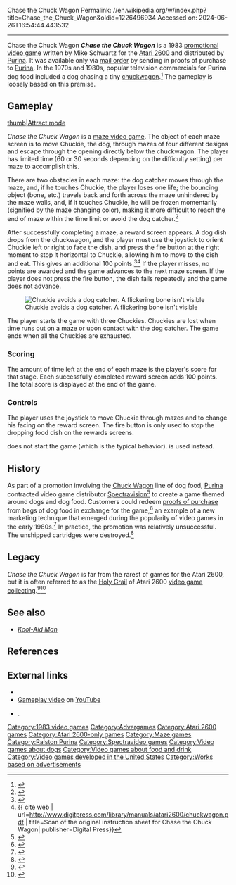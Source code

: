 Chase the Chuck Wagon
Permalink: //en.wikipedia.org/w/index.php?title=Chase_the_Chuck_Wagon&oldid=1226496934
Accessed on: 2024-06-26T16:54:44.443532



------
Chase the Chuck Wagon
{{Short description|1983 video game}}
{{Infobox video game
| width          = 
| title          = ''Chase the Chuck Wagon''
| image          = Chase the Chuck Wagon cover.jpg
| caption        = 
| developer      = [[ICOM Simulations|TMQ]]
| publisher      = [[Spectravideo|Spectravision]]
| designer       = Mike Schwartz<ref name="giantlist">{{cite web |last1=Hague |first1=James |title=The Giant List of Classic Game Programmers |url=https://dadgum.com/giantlist/}}</ref>
| series         = 
| engine         = 
| released       = 1983 
| genre          = [[Maze video game|Maze]]
| modes          = 
| platforms      = [[Atari 2600]]
|alt = 
}}
'''''Chase the Chuck Wagon''''' is a 1983 [[Advertising in video games|promotional video game]] written by Mike Schwartz for the [[Atari 2600]] and distributed by [[Ralston Purina|Purina]]. It was available only via [[mail order]] by sending in proofs of purchase to [[Ralston Purina|Purina]]. In the 1970s and 1980s, popular television commercials for Purina dog food included a dog chasing a tiny  [[chuckwagon]].<ref>{{youtube| id=rnwppcD-SMc | title=Classic Chuck Wagon Dog Food Commercial}}</ref>  The gameplay is loosely based on this premise.

== Gameplay ==
[[image:Chasechuckwagon splash.png|thumb|Attract mode]]

''Chase the Chuck Wagon'' is a [[maze video game]]. The object of each maze screen is to move Chuckie, the dog, through mazes of four different designs and escape through the opening directly below the chuckwagon. The player has limited time (60 or 30 seconds depending on the difficulty setting) per maze to accomplish this.

There are two obstacles in each maze: the dog catcher moves through the maze, and, if he touches Chuckie, the player loses one life; the bouncing object (bone, etc.) travels back and forth across the maze unhindered by the maze walls, and, if it touches Chuckie, he will be frozen momentarily (signified by the maze changing color), making it more difficult to reach the end of maze within the time limit or avoid the dog catcher.<ref>{{cite web |url=http://www.atariguide.com/4/423.php |title=Chase the Chuck Wagon by Spectravision for the Atari 2600 |publisher=Atariguide.com |date=January 3, 2014 |accessdate=April 10, 2014 |archive-url=https://web.archive.org/web/20120229202737/http://www.atariguide.com/4/423.php# |archive-date=February 29, 2012 |url-status=dead }}</ref>

After successfully completing a maze, a reward screen appears. A dog dish drops from the chuckwagon, and the player must use the joystick to orient Chuckie left or right to face the dish, and press the fire button at the right moment to stop it horizontal to Chuckie, allowing him to move to the dish and eat. This gives an additional 100 points.<ref>{{cite web |url=http://www.atariage.com/manual_html_page.html?SoftwareLabelID=76 |title=Atari 2600 Manuals (HTML) - Chase the Chuck Wagon (Spectravision) |publisher=AtariAge |date= |accessdate=April 10, 2014 |archive-url=https://web.archive.org/web/20140413124458/http://www.atariage.com/manual_html_page.html?SoftwareLabelID=76 |archive-date=April 13, 2014 |url-status=dead }}</ref><ref>{{ cite web | url=http://www.digitpress.com/library/manuals/atari2600/chuckwagon.pdf | title=Scan of the original instruction sheet for Chase the Chuck Wagon| publisher=Digital Press}}</ref> If the player misses, no points are awarded and the game advances to the next maze screen. If the player does not press the fire button, the dish falls repeatedly and the game does not advance.

[[Image:Chasechuckwagon.png|thumb|Chuckie avoids a dog catcher. A flickering bone isn't visible]] 

The player starts the game with three Chuckies. Chuckies are lost when time runs out on a maze or upon contact with the dog catcher. The game ends when all the Chuckies are exhausted.

===Scoring===
The amount of time left at the end of each maze is the player's score for that stage. Each successfully completed reward screen adds 100 points. The total score is displayed at the end of the game.

===Controls===
The player uses the joystick to move Chuckie through mazes and to change his facing on the reward screen. The fire button is only used to stop the dropping food dish on the rewards screens.

{{key press|Reset}} does not start the game (which is the typical behavior). {{key press|Select}} is used instead.

== History ==
As part of a promotion involving the [[Chuck Wagon (dog food)|Chuck Wagon]] line of dog food, [[Ralston Purina|Purina]] contracted video game distributor [[Spectravideo|Spectravision]]<ref>{{cite web|url=http://www.atarihq.com/2678/3party/spectrav.html |title=AGH - Third Party Profile: Spectravision |publisher=Atarihq.com |date= |accessdate=April 10, 2014}}</ref> to create a game themed around dogs and dog food. Customers could redeem [[proof of purchase|proofs of purchase]] from bags of dog food in exchange for the game,<ref name="Bogost">{{cite book |title=How to Do Things with Videogames (Electronic Mediations) |first=Ian |last=Bogost |authorlink=Ian Bogost |publisher=University of Minnesota Press |date=August 5, 2011 |isbn=978-0-8166-7647-7 |page=[https://archive.org/details/howtodothingswit0000bogo/page/68 68] |url=https://archive.org/details/howtodothingswit0000bogo/page/68 }}</ref> an example of a new marketing technique that emerged during the popularity of video games in the early 1980s.<ref>{{cite book| last=Kohler | first=Chris | date=2005 |  page=48 | title=Retro Gaming Hacks | publisher=O'Reilly | isbn=0-596-00917-8 | url=https://books.google.com/books?id=Sv5OAAAAMAAJ&q=%22chase+the+chuck+wagon%22}}</ref> In practice, the promotion was relatively unsuccessful. The unshipped cartridges were destroyed.<ref>{{cite web |url=http://www.atariage.com/software_page.html?SoftwareID=917 |title=Atari 2600 - Chase the Chuck Wagon (Spectravision) |publisher=AtariAge |date= |accessdate=April 10, 2014 |archive-url=https://web.archive.org/web/20140413125408/http://www.atariage.com/software_page.html?SoftwareID=917 |archive-date=April 13, 2014 |url-status=dead }}</ref>

{{quotation |I was approached by a good friend who ran TMQ/ICOM and he badly needed this game programmed over a weekend.  Yes, it took me all of 3 days to cobble this game together.  I had existing code from my first game, ''[[Artillery Duel]]'', to look at.  The sound effects were basically the same.  I apologize for the weak gameplay, but I was rushed! | Mike Schwartz}}

==Legacy==
''Chase the Chuck Wagon'' is far from the rarest of games for the Atari 2600, but it is often referred to as the [[Holy Grail#Casual metaphor|Holy Grail]] of Atari 2600 [[video game collecting]].<ref>{{cite magazine |title=The Real Thing |magazine=[[Next Generation (magazine)|Next Generation]]|issue=28 |publisher=[[Imagine Media]] |date=April 1997 |pages=44–45}}</ref><ref>{{cite interview | url=http://www.videogametrader.com/ctcw-interview2009.htm | title=Chase the Chuckwagon - Complete Interview | subject="So Cal" Mike | url-status=dead | archiveurl=https://web.archive.org/web/20110113150310/http://www.videogametrader.com/ctcw-interview2009.htm | archivedate=January 13, 2011 | accessdate=April 9, 2014 }}</ref>

== See also ==
*''[[Kool-Aid Man (video game)|Kool-Aid Man]]''

==References==
{{reflist}}

==External links==
*{{atarimania|id=12374}}
*[https://www.youtube.com/watch?v=6w1UqNfKl1U Gameplay video ] on [[YouTube]]
*{{IAg|atari_2600_chase_the_chuckwagon_1983_spectravideo_-_video_games_industries_corpor/v2}}.

{{Atari 2600}}

[[Category:1983 video games]]
[[Category:Advergames]]
[[Category:Atari 2600 games]]
[[Category:Atari 2600-only games]]
[[Category:Maze games]]
[[Category:Ralston Purina]]
[[Category:Spectravideo games]]
[[Category:Video games about dogs]]
[[Category:Video games about food and drink]]
[[Category:Video games developed in the United States]]
[[Category:Works based on advertisements]]